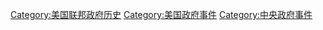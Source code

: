 [[Category:美国联邦政府历史|Category:美国联邦政府历史]]
[[Category:美国政府事件|Category:美国政府事件]]
[[Category:中央政府事件|Category:中央政府事件]]